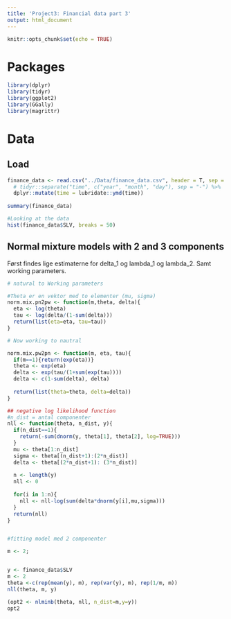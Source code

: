 ```yaml
---
title: 'Project3: Financial data part 3'
output: html_document
---
```


```r
knitr::opts_chunk$set(echo = TRUE)
```

# Packages

```r
library(dplyr)
library(tidyr)
library(ggplot2)
library(GGally)
library(magrittr)
```


# Data

## Load
```r
finance_data <- read.csv("../Data/finance_data.csv", header = T, sep = ";") %>% 
  # tidyr::separate("time", c("year", "month", "day"), sep = "-") %>% 
  dplyr::mutate(time = lubridate::ymd(time)) 
  
summary(finance_data)

#Looking at the data
hist(finance_data$SLV, breaks = 50)

```

## Normal mixture models with 2 and 3 components
Først findes lige estimaterne for delta_1 og lambda_1 og lambda_2. Samt working parameters.

```r
# natural to Working parameters 

#Theta er en vektor med to elementer (mu, sigma)
norm.mix.pn2pw <- function(m,theta, delta){
  eta <- log(theta)
  tau <- log(delta/(1-sum(delta)))
  return(list(eta=eta, tau=tau))
}

```

```r
# Now working to nautral 

norm.mix.pw2pn <- function(m, eta, tau){
  if(m==1){return(exp(eta))}
  theta <- exp(eta)
  delta <- exp(tau/(1+sum(exp(tau))))
  delta <- c(1-sum(delta), delta)
  
  return(list(theta=theta, delta=delta))
}
```

```r
## negative log likelihood function
#n_dist = antal componenter
nll <- function(theta, n_dist, y){
  if(n_dist==1){
    return(-sum(dnorm(y, theta[1], theta[2], log=TRUE)))
  }
  mu <- theta[1:n_dist]
  sigma <- theta[(n_dist+1):(2*n_dist)]
  delta <- theta[(2*n_dist+1): (3*n_dist)]
  
  n <- length(y)
  nll <- 0
  
  for(i in 1:n){
    nll <- nll-log(sum(delta*dnorm(y[i],mu,sigma)))
  }
  return(nll)
}


#fitting model med 2 componenter

m <- 2;


y <- finance_data$SLV
m <- 2
theta <-c(rep(mean(y), m), rep(var(y), m), rep(1/m, m))
nll(theta, m, y)

(opt2 <- nlminb(theta, nll, n_dist=m,y=y))
opt2





```


```r



```


